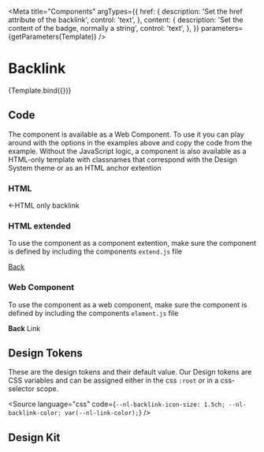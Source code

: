 

<Meta title="Components" argTypes={{
  href: {
    description: 'Set the href attribute of the backlink',
    control: 'text',
  },
  content: {
    description: 'Set the content of the badge, normally a string',
    control: 'text',
  },
}} parameters={getParameters(Template)} />

# Backlink

<Canvas>
  <Story name="Backlink" args={{ href: "#", content: "Back" }}>
    {Template.bind({})}
  </Story>
</Canvas>

<ArgsTable story="Backlink" />

## Code

The component is available as a Web Component. To use it you can play around with the options in the examples above and copy the code from the example.
Without the JavaScript logic, a component is also available as a HTML-only template with classnames that correspond with the Design System theme or as an HTML anchor extention

### HTML
<Canvas>
  <a class="nl-backlink"><span class="nl-backlink__icon">←</span><span class="nl-backlink__text">HTML only backlink</span></a>
</Canvas>

### HTML extended
To use the component as a component extention, make sure the component is defined by including the components `extend.js` file 

<Canvas>
  <a is="nl-html-backlink" href="#">Back</a>
</Canvas>

### Web Component
To use the component as a web component, make sure the component is defined by including the components `element.js` file 

<Canvas>
  <nl-backlink href="#">
    <strong>Back</strong> Link
  </nl-backlink>
</Canvas>

## Design Tokens

These are the design tokens and their default value. Our Design tokens are CSS variables and can be assigned either in the css `:root` or in a css-selector scope.

<Source
  language="css"
  code={`
--nl-backlink-icon-size: 1.5ch;
--nl-backlink-color: var(--nl-link-color);
`}
/>

## Design Kit

<MDXEmbedProvider>
  <Figma title="Backlink" url="file/BBZBJdbdVnvHwhcBoKsczw/components-backlink" />
</MDXEmbedProvider>
